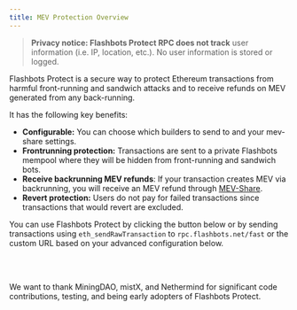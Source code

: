 ```yaml
---
title: MEV Protection Overview
---
```


<head>
  <title>MEV Protection - Block MEV With Flashbots Protect RPC</title>
  <meta
    name="description"
    content="Privacy notice: Flashbots MEV Protect RPC does not track user information (i.e. IP, location, etc.). No user information is stored or logged."
  />
</head>


> **Privacy notice: Flashbots Protect RPC does not track** user information (i.e. IP, location, etc.). No user information is stored or logged.

Flashbots Protect is a secure way to protect Ethereum transactions from harmful front-running and sandwich attacks and to receive refunds on MEV generated from any back-running.

It has the following key benefits:

- **Configurable:** You can choose which builders to send to and your mev-share settings.
- **Frontrunning protection:** Transactions are sent to a private Flashbots mempool where they will be hidden from front-running and sandwich bots.
- **Receive backrunning MEV refunds**: If your transaction creates MEV via backrunning, you will receive an MEV refund through [MEV-Share](/flashbots-mev-share/introduction).
- **Revert protection:** Users do not pay for failed transactions since transactions that would revert are excluded.

You can use Flashbots Protect by clicking the button below or by sending transactions using `eth_sendRawTransaction` to `rpc.flashbots.net/fast` or the custom URL based on your advanced configuration below.

<ProtectButton />

<br />
<br />

We want to thank MiningDAO, mistX, and Nethermind for significant code contributions, testing, and being early adopters of Flashbots Protect.
